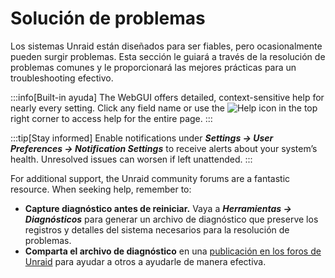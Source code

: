# Solución de problemas

Los sistemas Unraid están diseñados para ser fiables, pero ocasionalmente pueden surgir problemas. Esta sección le guiará a través de la resolución de problemas comunes y le proporcionará las mejores prácticas para un troubleshooting efectivo.

:::info[Built-in ayuda]
The WebGUI offers detailed, context-sensitive help for nearly every setting. Click any field name or use the ![Help](/img/Help-icon.jpg) icon in the top right corner to access help for the entire page.
:::

:::tip[Stay informed]
Enable notifications under ***Settings → User Preferences → Notification Settings*** to receive alerts about your system’s health. Unresolved issues can worsen if left unattended.
:::

For additional support, the Unraid community forums are a fantastic resource. When seeking help, remember to:

- **Capture diagnóstico antes de reiniciar.**
  Vaya a ***Herramientas → Diagnósticos*** para generar un archivo de diagnóstico que preserve los registros y detalles del sistema necesarios para la resolución de problemas.
- **Comparta el archivo de diagnóstico** en una [publicación en los foros de Unraid](http://forums.unraid.net/) para ayudar a otros a ayudarle de manera efectiva.
